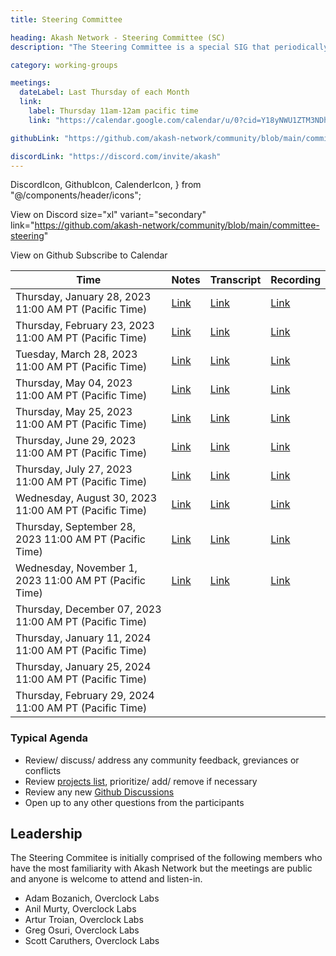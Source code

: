 ```yaml
---
title: Steering Committee

heading: Akash Network - Steering Committee (SC)
description: "The Steering Committee is a special SIG that periodically evaluates the list of projects, prioritizes/adds/removes items and decides which SIG or WG is best suited to tackle the project. The Steering Committee also regularly meets to incorporate learnings to improve how the Akash Network community operates and will perform conflict resolution as necessary."

category: working-groups

meetings:
  dateLabel: Last Thursday of each Month
  link:
    label: Thursday 11am-12am pacific time
    link: "https://calendar.google.com/calendar/u/0?cid=Y18yNWU1ZTM3NDhlNGM0YWI3YTU1ZjQxZmJjNWViZWJjYzBhMDNiNDBmYjAyODc4NWYxNDE1OWJmYWViZWExMmUyQGdyb3VwLmNhbGVuZGFyLmdvb2dsZS5jb20"

githubLink: "https://github.com/akash-network/community/blob/main/committee-steering"

discordLink: "https://discord.com/invite/akash"
---
```


<div class="flex flex-col lg:flex-row lg:items-center gap-6"  >

  DiscordIcon,
  GithubIcon,
  CalenderIcon,
} from "@/components/header/icons";

<ButtonLink
link="https://discord.com/invite/akash"
 size="xl" variant="secondary">

  <DiscordIcon className="text-para" />
  View on Discord
</ButtonLink>
<ButtonLink

size="xl" variant="secondary"
link="https://github.com/akash-network/community/blob/main/committee-steering"

>

  <GithubIcon className="text-para" />
  View on Github
</ButtonLink>
<ButtonLink
  link="
https://calendar.google.com/calendar/u/0?cid=Y18yNWU1ZTM3NDhlNGM0YWI3YTU1ZjQxZmJjNWViZWJjYzBhMDNiNDBmYjAyODc4NWYxNDE1OWJmYWViZWExMmUyQGdyb3VwLmNhbGVuZGFyLmdvb2dsZS5jb20
"
 size="xl" variant="secondary">
  <CalenderIcon className="text-para" />
  Subscribe to Calendar
</ButtonLink>

</div>


| Time | Notes | Transcript | Recording
| --- | --- | --- | --- |
| Thursday, January 28, 2023 11:00 AM PT (Pacific Time) | [Link](https://github.com/akash-network/community/tree/main/sig-community/meetings/001-2023-01-26.md) | [Link](https://github.com/akash-network/community/tree/main/sig-community/meetings/001-2023-01-26.md#transcript) | [Link](https://2enqenxqycj4n5z5x5rcir63jecu4gi3bwlznldrswzemmqnanrq.arweave.net/0RsCNvDAk8b3Pb9iJEfbSQVOGRsNl5ascZWyRjINA2M)
| Thursday, February 23, 2023 11:00 AM PT (Pacific Time) | [Link](https://github.com/akash-network/community/blob/main/committee-steering/meetings/002-2023-02-23.md) | [Link](https://github.com/akash-network/community/blob/main/committee-steering/meetings/002-2023-02-23.md#transcript) | [Link](https://itizumwznjvmnc76rwwmatmahfdmiu4e62y2cb4yt4fqcvf4dq6q.arweave.net/RNGaMtlqasaL_o2swE2AOUbEU4T2saEHmJ8LAVS8HD0)
| Tuesday, March 28, 2023 11:00 AM PT (Pacific Time) | [Link](https://github.com/akash-network/community/blob/main/committee-steering/meetings/003-2023-03-28.md) | [Link](https://github.com/akash-network/community/blob/main/committee-steering/meetings/003-2023-03-28.md#transcript) | [Link](https://hnikzwcoj3nzztkcpgmllozmwxt5wl62h7cswhzzylm7ozoiy4za.arweave.net/O1Cs2E5O25zNQnmYtbsstefbL9o_xSsfOcLZ92XIxzI)
| Thursday, May 04, 2023 11:00 AM PT (Pacific Time) | [Link](https://github.com/akash-network/community/blob/main/committee-steering/meetings/004-2023-05-04.md) | [Link](https://github.com/akash-network/community/blob/main/committee-steering/meetings/004-2023-05-04.md#transcript)  | [Link](https://mxbrl3erpoqav3rftxthzdsonor7b5k25zd3askk3fk5ke26fida.arweave.net/ZcMV7JF7oAruJZ3mfI5Oa6Pw9VruR7BJStlV1RNeKgY) 
| Thursday, May 25, 2023 11:00 AM PT (Pacific Time) | [Link](https://github.com/akash-network/community/blob/main/committee-steering/meetings/005-2023-05-25.md)   | [Link](https://github.com/akash-network/community/blob/main/committee-steering/meetings/005-2023-05-25.md#transcript) | [Link](https://gx6ojxwsudf2y42om4rpsotbbyd2iluasgkfrudrr4b6ktdirxvq.arweave.net/Nfzk3tKgy6xzTmci-TphDgekLoCRlFjQcY8D5Uxojes)
| Thursday, June 29, 2023 11:00 AM PT (Pacific Time) |[Link](https://github.com/akash-network/community/blob/main/committee-steering/meetings/006-2023-06-25.md)    |[Link](https://github.com/akash-network/community/blob/main/committee-steering/meetings/006-2023-06-29.md#transcript)  | [Link](https://n6o6hg3bmrlh53cz6ykmpokamvnzgusa3vycwvbr4vxmamusuh5q.arweave.net/b53jm2FkVn7sWfYUx7lAZVuTUkDdcCtUMeVuwDKSofs)
| Thursday, July 27, 2023 11:00 AM PT (Pacific Time) |[Link](https://github.com/akash-network/community/blob/main/committee-steering/meetings/007-2023-07-27.md)   |[Link](https://github.com/akash-network/community/blob/main/committee-steering/meetings/007-2023-07-27.md#transcript)  | [Link](https://2uw2d6ylfq3v2btiav5izgx4kvsgcc2s72bb5vvymb5byck4jsca.arweave.net/1S2h-wssN10GaAV6jJr8VWRhC1L-gh7WuGB6HAlcTIQ)
| Wednesday, August 30, 2023 11:00 AM PT (Pacific Time) |[Link](https://github.com/akash-network/community/blob/main/committee-steering/meetings/008-2023-08-30.md)   |[Link](https://github.com/akash-network/community/blob/main/committee-steering/meetings/008-2023-08-30.md#transcript)  |[Link](https://6bmxztaobmi5ox6n3nv5f6hgz7cwn7y7qxkp7ureegcbxswq4yxa.arweave.net/8Fl8zA4LEddfzdtr0vjmz8Vm_x-F1P_SJCGEG8rQ5i4)
| Thursday, September 28, 2023 11:00 AM PT (Pacific Time) |[Link](https://github.com/akash-network/community/blob/main/committee-steering/meetings/009-2023-09-28.md)   |[Link](https://github.com/akash-network/community/blob/main/committee-steering/meetings/009-2023-09-28.md#transcript)  |[Link](https://bw2dirmu4darmwcx74o24hzfkjzs7f33grrc5rdihgysff4kxyta.arweave.net/DbQ0RZTgwRZYV_8drh8lUnMvl3s0Yi7EaDmxIpeKviY)
| Wednesday, November 1, 2023 11:00 AM PT (Pacific Time) |[Link](https://github.com/akash-network/community/blob/main/committee-steering/meetings/010-2023-11-01.md)   |[Link](https://github.com/akash-network/community/blob/main/committee-steering/meetings/010-2023-11-01.md#transcript)  |[Link](https://4yrnmjlm3nco2ccfkbkv67s6cfgvgrge7op5dfwnv6gn46mueqxa.arweave.net/5iLWJWzbRO0IRVBVX35eEU1TRMT7n9GWza-M3nmUJC4)
| Thursday, December 07, 2023 11:00 AM PT (Pacific Time) |   |  |
| Thursday, January 11, 2024 11:00 AM PT (Pacific Time) |   |  |
| Thursday, January 25, 2024 11:00 AM PT (Pacific Time) |   |  |
| Thursday, February 29, 2024 11:00 AM PT (Pacific Time) |   |  |

### Typical Agenda

- Review/ discuss/ address any community feedback, greviances or conflicts
- Review [projects list](/development/current-projects/), prioritize/ add/ remove if necessary
- Review any new [Github Discussions](https://github.com/orgs/akash-network/discussions)
- Open up to any other questions from the participants

## Leadership

The Steering Commitee is initially comprised of the following members who have the most familiarity with Akash Network but the meetings are public and anyone is welcome to attend and listen-in.

- Adam Bozanich, Overclock Labs
- Anil Murty, Overclock Labs
- Artur Troian, Overclock Labs
- Greg Osuri, Overclock Labs
- Scott Caruthers, Overclock Labs
